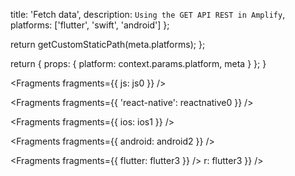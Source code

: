 
  title: 'Fetch data',
  description: `Using the GET API REST in Amplify`,
  platforms: ['flutter', 'swift', 'android']
};

  return getCustomStaticPath(meta.platforms);
};

  return {
    props: {
      platform: context.params.platform,
      meta
    }
  };
}


<Fragments fragments={{ js: js0 }} />


<Fragments fragments={{ 'react-native': reactnative0 }} />


<Fragments fragments={{ ios: ios1 }} />


<Fragments fragments={{ android: android2 }} />


<Fragments fragments={{ flutter: flutter3 }} />
r: flutter3 }} />
